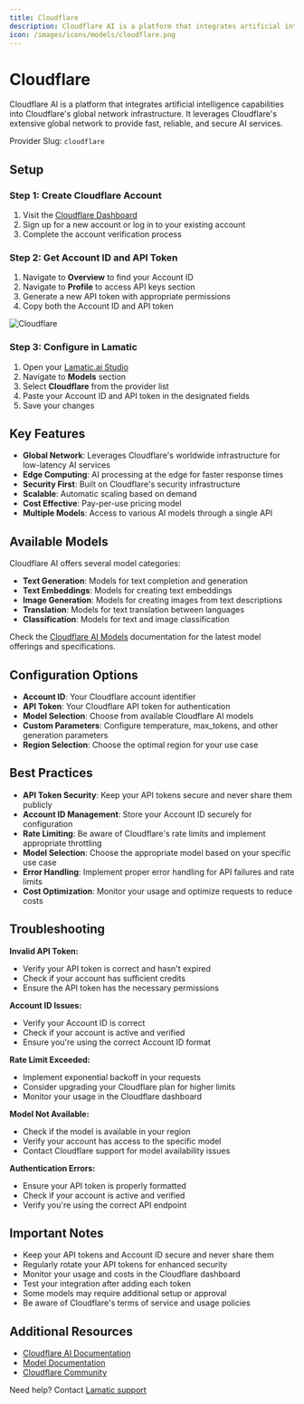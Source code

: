 ```yaml
---
title: Cloudflare
description: Cloudflare AI is a platform that integrates artificial intelligence capabilities into Cloudflare's global network infrastructure, providing fast and reliable AI services through their distributed network.
icon: /images/icons/models/cloudflare.png
---
```


[Cloudflare Dashboard]: https://dash.cloudflare.com
[Cloudflare AI Docs]: https://developers.cloudflare.com/ai/
[Cloudflare AI Models]: https://developers.cloudflare.com/ai/models/

[Lamatic.ai Studio]: https://studio.lamatic.ai
[Lamatic support]: https://lamatic.ai/docs/slack


# Cloudflare
<IntegrationOverviw slug="cloudflare" type="models" />

Cloudflare AI is a platform that integrates artificial intelligence capabilities into Cloudflare's global network infrastructure. It leverages Cloudflare's extensive global network to provide fast, reliable, and secure AI services.

<Callout type="info">Provider Slug: `cloudflare`</Callout>

## Setup


### Step 1: Create Cloudflare Account
1. Visit the [Cloudflare Dashboard][Cloudflare Dashboard]
2. Sign up for a new account or log in to your existing account
3. Complete the account verification process

### Step 2: Get Account ID and API Token
1. Navigate to **Overview** to find your Account ID
2. Navigate to **Profile** to access API keys section
3. Generate a new API token with appropriate permissions
4. Copy both the Account ID and API token

![Cloudflare](./img/cloudflareai.png)

### Step 3: Configure in Lamatic
1. Open your [Lamatic.ai Studio]
2. Navigate to **Models** section
3. Select **Cloudflare** from the provider list
4. Paste your Account ID and API token in the designated fields
5. Save your changes

## Key Features

- **Global Network**: Leverages Cloudflare's worldwide infrastructure for low-latency AI services
- **Edge Computing**: AI processing at the edge for faster response times
- **Security First**: Built on Cloudflare's security infrastructure
- **Scalable**: Automatic scaling based on demand
- **Cost Effective**: Pay-per-use pricing model
- **Multiple Models**: Access to various AI models through a single API

## Available Models

Cloudflare AI offers several model categories:

- **Text Generation**: Models for text completion and generation
- **Text Embeddings**: Models for creating text embeddings
- **Image Generation**: Models for creating images from text descriptions
- **Translation**: Models for text translation between languages
- **Classification**: Models for text and image classification

Check the [Cloudflare AI Models][Cloudflare AI Models] documentation for the latest model offerings and specifications.

## Configuration Options

- **Account ID**: Your Cloudflare account identifier
- **API Token**: Your Cloudflare API token for authentication
- **Model Selection**: Choose from available Cloudflare AI models
- **Custom Parameters**: Configure temperature, max_tokens, and other generation parameters
- **Region Selection**: Choose the optimal region for your use case

## Best Practices

- **API Token Security**: Keep your API tokens secure and never share them publicly
- **Account ID Management**: Store your Account ID securely for configuration
- **Rate Limiting**: Be aware of Cloudflare's rate limits and implement appropriate throttling
- **Model Selection**: Choose the appropriate model based on your specific use case
- **Error Handling**: Implement proper error handling for API failures and rate limits
- **Cost Optimization**: Monitor your usage and optimize requests to reduce costs

## Troubleshooting

**Invalid API Token:**
- Verify your API token is correct and hasn't expired
- Check if your account has sufficient credits
- Ensure the API token has the necessary permissions

**Account ID Issues:**
- Verify your Account ID is correct
- Check if your account is active and verified
- Ensure you're using the correct Account ID format

**Rate Limit Exceeded:**
- Implement exponential backoff in your requests
- Consider upgrading your Cloudflare plan for higher limits
- Monitor your usage in the Cloudflare dashboard

**Model Not Available:**
- Check if the model is available in your region
- Verify your account has access to the specific model
- Contact Cloudflare support for model availability issues

**Authentication Errors:**
- Ensure your API token is properly formatted
- Check if your account is active and verified
- Verify you're using the correct API endpoint

## Important Notes

- Keep your API tokens and Account ID secure and never share them
- Regularly rotate your API tokens for enhanced security
- Monitor your usage and costs in the Cloudflare dashboard
- Test your integration after adding each token
- Some models may require additional setup or approval
- Be aware of Cloudflare's terms of service and usage policies

## Additional Resources

- [Cloudflare AI Documentation][Cloudflare AI Docs]
- [Model Documentation][Cloudflare AI Models]
- [Cloudflare Community](https://community.cloudflare.com/)

Need help? Contact [Lamatic support]